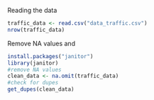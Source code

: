 Reading the data

```r
traffic_data <- read.csv("data_traffic.csv")
nrow(traffic_data)
```

Remove NA values and

```r
install.packages("janitor")
library(janitor)
#remove NA values
clean_data <- na.omit(traffic_data)
#check for dupes
get_dupes(clean_data)

```
